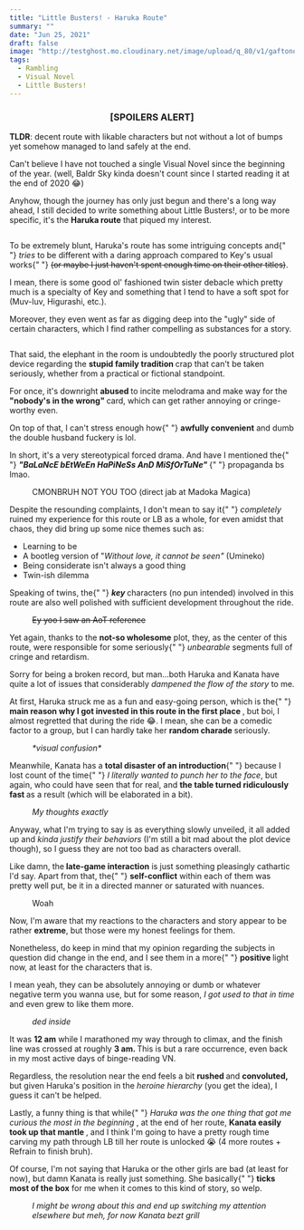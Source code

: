 ```yaml
---
title: "Little Busters! - Haruka Route"
summary: ""
date: "Jun 25, 2021"
draft: false
image: "http://testghost.mo.cloudinary.net/image/upload/q_80/v1/gaftonosh/2021/10/20210624231102_1.webp"
tags:
  - Rambling
  - Visual Novel
  - Little Busters!
---
```


<div className="richtext pb-8">
  <center>
    <h3>
      <b>[SPOILERS ALERT]</b>
    </h3>
  </center>
  <p>
    <strong>TLDR</strong>: decent route with likable characters but not without
    a lot of bumps yet somehow managed to land safely at the end.
  </p>
  <p>
    Can't believe I have not touched a single Visual Novel since the beginning
    of the year. (well, Baldr Sky kinda doesn't count since I started reading it
    at the end of 2020 😂)
  </p>
  <p>
    Anyhow, though the journey has only just begun and there's a long way ahead,
    I still decided to write something about Little Busters!, or to be more
    specific, it's the <strong>Haruka route</strong> that piqued my interest.
  </p>
  <figure className="kg-card kg-image-card">
    <img
      src="http://testghost.mo.cloudinary.net/image/upload/q_80/v1/gaftonosh/2021/10/20210624231102_1.webp"
      alt=""
      height={1080}
      loading="lazy"
      width={1920}
      className="kg-image hoverZoomLink"
    />
  </figure>
  <p>
    To be extremely blunt, Haruka's route has some intriguing concepts and{" "}
    <em>tries </em>to be different with a daring approach compared to Key's
    usual works{" "}
    <s>(or maybe I just haven't spent enough time on their other titles)</s>.
  </p>
  <p>
    I mean, there is some good ol' fashioned twin sister debacle which pretty
    much is a specialty of Key and something that I tend to have a soft spot for
    (Muv-luv, Higurashi, etc.).
  </p>
  <p>
    Moreover, they even went as far as digging deep into the "ugly" side of
    certain characters, which I find rather compelling as substances for a
    story.
  </p>
  <figure className="kg-card kg-image-card">
    <img
      src="http://testghost.mo.cloudinary.net/image/upload/q_80/v1/gaftonosh/2021/10/20210625005045_1.webp"
      alt=""
      height={1080}
      loading="lazy"
      width={1920}
      className="kg-image hoverZoomLink"
    />
  </figure>
  <p>
    That said, the elephant in the room is undoubtedly the poorly structured
    plot device regarding the <strong>stupid family tradition </strong>crap that
    can't be taken seriously, whether from a practical or fictional standpoint.
  </p>
  <p>
    For once, it's downright <strong>abused </strong>to incite melodrama and
    make way for the <strong>"nobody's in the wrong" </strong>card, which can
    get rather annoying or cringe-worthy even.
  </p>
  <p>
    On top of that, I can't stress enough how{" "}
    <strong>awfully convenient</strong> and dumb the double husband fuckery is
    lol.
    <br />
  </p>
  <p>
    In short, it's a very stereotypical forced drama. And have I mentioned the{" "}
    <strong>
      <em>"BaLaNcE bEtWeEn HaPiNeSs AnD MiSfOrTuNe"</em>
    </strong>{" "}
    propaganda bs lmao.
  </p>
  <figure className="kg-card kg-card-hascaption kg-image-card">
    <img
      src="http://testghost.mo.cloudinary.net/image/upload/q_80/v1/gaftonosh/2021/10/20210625002738_1-1.webp"
      alt=""
      height={1080}
      loading="lazy"
      width={1920}
      className="kg-image hoverZoomLink"
    />
    <figcaption>CMONBRUH NOT YOU TOO (direct jab at Madoka Magica)</figcaption>
  </figure>
  <p>
    Despite the resounding complaints, I don't mean to say it{" "}
    <em>completely </em>ruined my experience for this route or LB as a whole,
    for even amidst that chaos, they did bring up some nice themes such as:
  </p>
  <ul>
    <li>Learning to be</li>
    <li>
      A bootleg version of "<em>Without love, it cannot be seen" </em>(Umineko)
    </li>
    <li>Being considerate isn't always a good thing</li>
    <li>Twin-ish dilemma</li>
  </ul>
  <p>
    Speaking of twins, the{" "}
    <strong>
      <em>key </em>
    </strong>
    characters (no pun intended) involved in this route are also well polished with
    sufficient development throughout the ride.
  </p>
  <figure className="kg-card kg-card-hascaption kg-width-wide kg-gallery-card">
    <div className="kg-gallery-container">
      <div className="kg-gallery-row">
        <div className="kg-gallery-image">
          <img
            src="http://testghost.mo.cloudinary.net/image/upload/q_80/v1/gaftonosh/2021/10/20210625004530_1.webp"
            alt=""
            height={1080}
            loading="lazy"
            width={1920}
            className="hoverZoomLink"
          />
        </div>
        <div className="kg-gallery-image">
          <img
            src="http://testghost.mo.cloudinary.net/image/upload/q_80/v1/gaftonosh/2021/10/20210625031811_1.webp"
            alt=""
            height={1080}
            loading="lazy"
            width={1920}
            className="hoverZoomLink"
          />
        </div>
      </div>
    </div>
    <figcaption>
      <s>Ey yoo I saw an AoT reference</s>
    </figcaption>
  </figure>
  <p>
    Yet again, thanks to the <strong>not-so wholesome</strong> plot, they, as
    the center of this route, were responsible for some seriously{" "}
    <em>unbearable </em>segments full of cringe and retardism.
  </p>
  <p>
    Sorry for being a broken record, but man...both Haruka and Kanata have quite
    a lot of issues that considerably <em>dampened the flow of the story</em> to
    me.
  </p>
  <p>
    At first, Haruka struck me as a fun and easy-going person, which is the{" "}
    <strong>
      main reason why I got invested in this route in the first place
    </strong>
    , but boi, I almost regretted that during the ride 😂. I mean, she can be a comedic
    factor to a group, but I can hardly take her <strong>
      random charade
    </strong> seriously.
  </p>
  <figure className="kg-card kg-card-hascaption kg-image-card">
    <img
      src="http://testghost.mo.cloudinary.net/image/upload/q_80/v1/gaftonosh/2021/10/20210807231713_1.webp"
      alt=""
      height={1080}
      loading="lazy"
      width={1920}
      className="kg-image hoverZoomLink"
    />
    <figcaption>
      <em>*visual confusion*</em>
    </figcaption>
  </figure>
  <p>
    Meanwhile, Kanata has a <strong>total disaster of an introduction</strong>{" "}
    because I lost count of the time{" "}
    <em>I literally wanted to punch her to the face</em>, but again, who could
    have seen that for real, and
    <strong> the table turned ridiculously fast </strong>as a result (which will
    be elaborated in a bit).
  </p>
  <figure className="kg-card kg-card-hascaption kg-image-card">
    <img
      src="http://testghost.mo.cloudinary.net/image/upload/q_80/v1/gaftonosh/2021/10/20210807233301_1.webp"
      alt=""
      height={1080}
      loading="lazy"
      width={1920}
      className="kg-image hoverZoomLink"
    />
    <figcaption>
      <em>My thoughts exactly</em>
    </figcaption>
  </figure>
  <p>
    Anyway, what I'm trying to say is as everything slowly unveiled, it all
    added up and <em>kinda justify their behaviors</em> (I'm still a bit mad
    about the plot device though), so I guess they are not too bad as characters
    overall.
  </p>
  <p>
    Like damn, the<strong> late-game interaction</strong> is just something
    pleasingly cathartic I'd say. Apart from that, the{" "}
    <strong>self-conflict</strong> within each of them was pretty well put, be
    it in a directed manner or saturated with nuances.
  </p>
  <figure className="kg-card kg-card-hascaption kg-image-card kg-width-wide">
    <img
      src="http://testghost.mo.cloudinary.net/image/upload/q_80/v1/gaftonosh/2021/10/20210625022108_1-1.webp"
      alt=""
      height={1080}
      loading="lazy"
      width={1920}
      className="kg-image hoverZoomLink"
    />
    <figcaption>Woah</figcaption>
  </figure>
  <p>
    Now, I'm aware that my reactions to the characters and story appear to be
    rather <strong>extreme</strong>, but those were my honest feelings for them.
  </p>
  <p>
    Nonetheless, do keep in mind that my opinion regarding the subjects in
    question did change in the end, and I see them in a more{" "}
    <strong>positive </strong>light now, at least for the characters that is.
  </p>
  <p>
    I mean yeah, they can be absolutely annoying or dumb or whatever negative
    term you wanna use, but for some reason,
    <em> I got used to that in time </em>and even grew to like them more.
  </p>
  <figure className="kg-card kg-card-hascaption kg-width-wide kg-gallery-card">
    <div className="kg-gallery-container">
      <div className="kg-gallery-row">
        <div className="kg-gallery-image">
          <img
            src="http://testghost.mo.cloudinary.net/image/upload/q_80/v1/gaftonosh/2021/10/20210625025719_1.webp"
            alt=""
            height={1080}
            loading="lazy"
            width={1920}
            className="hoverZoomLink"
          />
        </div>
        <div className="kg-gallery-image">
          <img
            src="http://testghost.mo.cloudinary.net/image/upload/q_80/v1/gaftonosh/2021/10/20210625032134_1.webp"
            alt=""
            height={1080}
            loading="lazy"
            width={1920}
            className="hoverZoomLink"
          />
        </div>
      </div>
    </div>
    <figcaption>
      <em>ded inside</em>
    </figcaption>
  </figure>
  <p>
    It was <strong>12 am</strong> while I marathoned my way through to climax,
    and the finish line was crossed at roughly <strong>3 am. </strong>This is
    but a rare occurrence, even back in my most active days of binge-reading VN.
  </p>
  <p>
    Regardless, the resolution near the end feels a bit <strong>rushed </strong>
    and <strong>convoluted, </strong>but given Haruka's position in the <em>
      heroine hierarchy
    </em> (you get the idea), I guess it can't be helped.
  </p>
  <p>
    Lastly, a funny thing is that while{" "}
    <em>
      Haruka was the one thing that got me curious the most in the beginning
    </em>
    , at the end of her route, <strong>
      Kanata easily took up that mantle
    </strong>, and I think I'm going to have a pretty rough time carving my path
    through LB till her route is unlocked 😭 (4 more routes + Refrain to finish bruh).
  </p>
  <p>
    Of course, I'm not saying that Haruka or the other girls are bad (at least
    for now), but damn Kanata is really just something. She basically{" "}
    <strong>ticks most of the box</strong> for me when it comes to this kind of
    story, so welp.
  </p>
  <figure className="kg-card kg-card-hascaption kg-image-card kg-width-wide">
    <img
      src="http://testghost.mo.cloudinary.net/image/upload/q_80/v1/gaftonosh/2021/10/20210625023021_1.webp"
      alt=""
      height={1080}
      loading="lazy"
      width={1920}
      className="kg-image hoverZoomLink"
    />
    <figcaption>
      <em>
        I might be wrong about this and end up switching my attention elsewhere
        but meh, for now Kanata bezt grill
      </em>
    </figcaption>
  </figure>
</div>
